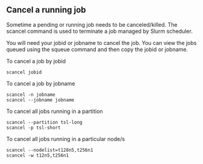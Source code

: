 ## Cancel a running job

Sometime a pending or running job needs to be canceled/killed. The scancel command is used to terminate a job managed by Slurm scheduler.

You will need your jobid or jobname to cancel the job. You can view the jobs queued using the squeue command and then copy the jobid or jobname.

To cancel a job by jobid

```
scancel jobid
```

To cancel a job by jobname

```
scancel -n jobname
scancel --jobname jobname
```

To cancel all jobs running in a partition

```
scancel --partition tsl-long
scancel -p tsl-short
```

To cancel all jobs running in a particular node/s

```
scancel --nodelist=t128n5,t256n1
scancel -w t12n5,t256n1
```
